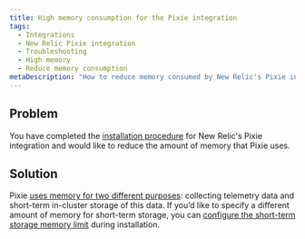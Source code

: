 ```yaml
---
title: High memory consumption for the Pixie integration
tags:
  - Integrations
  - New Relic Pixie integration
  - Troubleshooting
  - High memory
  - Reduce memory consumption
metaDescription: "How to reduce memory consumed by New Relic's Pixie integration."
---
```


## Problem

You have completed the [installation procedure](/docs/kubernetes-pixie/auto-telemetry-pixie/install-auto-telemetry-pixie) for New Relic's Pixie integration and would like to reduce the amount of memory that Pixie uses.

## Solution

Pixie [uses memory for two different purposes](/docs/kubernetes-pixie/auto-telemetry-pixie/advanced-configuration/manage-pixie-memory#memory-usage): collecting telemetry data and short-term in-cluster storage of this data. If you’d like to specify a different amount of memory for short-term storage, you can [configure the short-term storage memory limit](/docs/kubernetes-pixie/auto-telemetry-pixie/advanced-configuration/manage-pixie-memory#reduce-data-storage) during installation.
